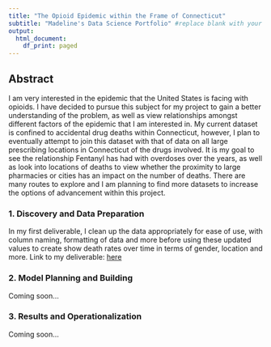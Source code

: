 ```yaml
---
title: "The Opioid Epidemic within the Frame of Connecticut" 
subtitle: "Madeline's Data Science Portfolio" #replace blank with your name
output:
  html_document:
    df_print: paged
---
```


## Abstract

I am very interested in the epidemic that the United States is facing with opioids. I have decided to pursue this subject for my project to gain a better understanding of the problem, as well as view relationships amongst different factors of the epidemic that I am interested in. My current dataset is confined to accidental drug deaths within Connecticut, however, I plan to eventually attempt to join this dataset with that of data on all large prescribing locations in Connecticut of the drugs involved. It is my goal to see the relationship Fentanyl has had with overdoses over the years, as well as look into locations of deaths to view whether the proximity to large pharmacies or cities has an impact on the number of deaths. There are many routes to explore and I am planning to find more datasets to increase the options of advancement within this project.

### 1. Discovery and Data Preparation

In my first deliverable, I clean up the data appropriately for ease of use, with column naming, formatting of data and more before using these updated values to create  show death rates over time in terms of gender, location and more. 
Link to my deliverable: [here](./deliverable1.html)


### 2. Model Planning and Building

Coming soon...

### 3. Results and Operationalization

Coming soon...

